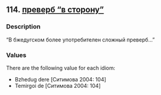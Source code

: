## 114. <a href =  'https://agricolamz.github.io/The_Circassian_Isoglosses_Database/114.html'>преверб "в сторону"</a>
### Description

"В бжедугском более употребителен сложный преверб..."

### Values
There are the following value for each idiom:

* Bzhedug  dere [Ситимова 2004: 104] 
* Temirgoi  de [Ситимова 2004: 104] 

